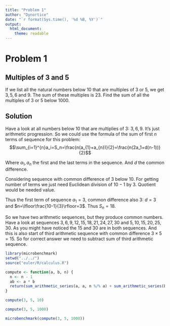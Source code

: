 ```yaml
---
title: "Problem 1"
author: "Dynortice"
date: "`r format(Sys.time(), '%d %B, %Y')`"
output:
  html_document:
    theme: readable
---
```


# Problem 1
## Multiples of 3 and 5
If we list all the natural numbers below $10$ that are multiples of $3$ or $5$, we get $3, 5, 6$ and $9$. The sum of these multiples is $23$. Find the sum of all the multiples of $3$ or $5$ below $1000$.

## Solution
Have a look at all numbers below $10$ that are multiplies of $3$: $3, 6, 9$. It's just arithmetic progression. So we could use the formula of the sum of first $n$ terms of sequence for this problem:
$$\sum_{i=1}^{n}a_i=S_n=\frac{n(a_{1}+a_{n})}{2}=\frac{n(2a_1+d(n-1))}{2}$$

Where $a_1, a_n$ the first and the last terms in the sequence. And $d$ the common difference.

Considering sequence with common difference of $3$ below $10$. For getting number of terms we just need Euclidean division of $10-1$ by $3$. Quotient would be needed value.

Thus the first term of sequence $a_1=3$, common difference also $3$: $d=3$ and $n=\lfloor\frac{10-1}{3}\rfloor=3$. Thus $S_n=18$.

So we have two arithmetic sequences, but they produce common numbers. Have a look at sequences $3, 6, 9, 12, 15, 18, 21, 24, 27, 30$ and $5, 10, 15, 20, 25, 30$. As you might have noticed the $15$ and $30$ are in both sequences. And this is also start of third arithmetic sequence with common difference $3\times5=15$. So for correct answer we need to subtract sum of third arithmetic sequence.

```r
library(microbenchmark)
setwd("../../")
source("euler/R/calculus.R")
```
```r
compute <- function(a, b, n) {
  n <- n - 1
  ab <- a * b
  return(sum_arithmetic_series(a, a, n %/% a) + sum_arithmetic_series(b, b, n %/% b) - sum_arithmetic_series(ab, ab, n %/% ab))
}
```
```r
compute(3, 5, 10)
```
```r
compute(3, 5, 1000)
```
```r
microbenchmark(compute(3, 5, 1000))
```
